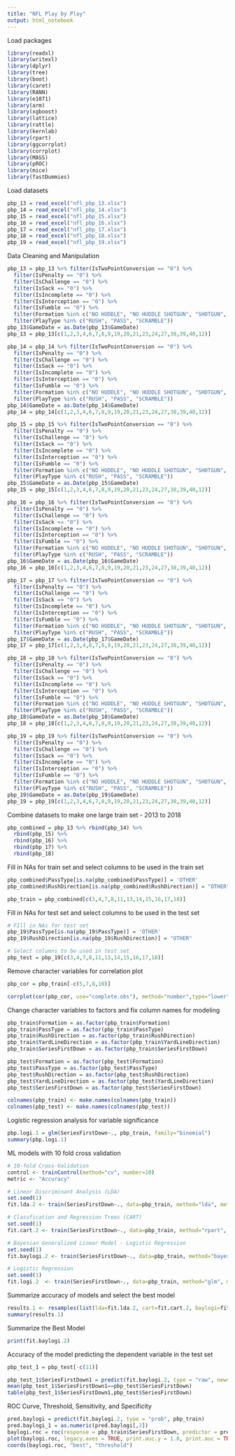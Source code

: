 ```yaml
---
title: "NFL Play by Play"
output: html_notebook
---
```


Load packages

```r
library(readxl) 
library(writexl)
library(dplyr)
library(tree)
library(boot)
library(caret)
library(RANN)
library(e1071)
library(arm)
library(xgboost)
library(lattice)
library(rattle)
library(kernlab)
library(rpart)
library(ggcorrplot)
library(corrplot)
library(MASS)
library(pROC)
library(mice)
library(fastDummies)
```

Load datasets 

```r
pbp_13 = read_excel("nfl_pbp_13.xlsx")
pbp_14 = read_excel("nfl_pbp_14.xlsx")
pbp_15 = read_excel("nfl_pbp_15.xlsx")
pbp_16 = read_excel("nfl_pbp_16.xlsx")
pbp_17 = read_excel("nfl_pbp_17.xlsx")
pbp_18 = read_excel("nfl_pbp_18.xlsx")
pbp_19 = read_excel("nfl_pbp_19.xlsx")
```

Data Cleaning and Manipulation

```r
pbp_13 = pbp_13 %>% filter(IsTwoPointConversion == "0") %>%
  filter(IsPenalty == "0") %>%
  filter(IsChallenge == "0") %>%
  filter(IsSack == "0") %>%
  filter(IsIncomplete == "0") %>%
  filter(IsInterception == "0") %>%
  filter(IsFumble == "0") %>%
  filter(Formation %in% c("NO HUDDLE", "NO HUDDLE SHOTGUN", "SHOTGUN", "UNDER CENTER", "WILDCAT")) %>%
  filter(PlayType %in% c("RUSH", "PASS", "SCRAMBLE"))
pbp_13$GameDate = as.Date(pbp_13$GameDate)
pbp_13 = pbp_13[c(1,2,3,4,6,7,8,9,19,20,21,23,24,27,38,39,40,12)]

pbp_14 = pbp_14 %>% filter(IsTwoPointConversion == "0") %>%
  filter(IsPenalty == "0") %>%
  filter(IsChallenge == "0") %>%
  filter(IsSack == "0") %>%
  filter(IsIncomplete == "0") %>%
  filter(IsInterception == "0") %>%
  filter(IsFumble == "0") %>%
  filter(Formation %in% c("NO HUDDLE", "NO HUDDLE SHOTGUN", "SHOTGUN", "UNDER CENTER", "WILDCAT")) %>%
  filter(PlayType %in% c("RUSH", "PASS", "SCRAMBLE"))
pbp_14$GameDate = as.Date(pbp_14$GameDate)
pbp_14 = pbp_14[c(1,2,3,4,6,7,8,9,19,20,21,23,24,27,38,39,40,12)]

pbp_15 = pbp_15 %>% filter(IsTwoPointConversion == "0") %>%
  filter(IsPenalty == "0") %>%
  filter(IsChallenge == "0") %>%
  filter(IsSack == "0") %>%
  filter(IsIncomplete == "0") %>%
  filter(IsInterception == "0") %>%
  filter(IsFumble == "0") %>%
  filter(Formation %in% c("NO HUDDLE", "NO HUDDLE SHOTGUN", "SHOTGUN", "UNDER CENTER", "WILDCAT")) %>%
  filter(PlayType %in% c("RUSH", "PASS", "SCRAMBLE"))
pbp_15$GameDate = as.Date(pbp_15$GameDate)
pbp_15 = pbp_15[c(1,2,3,4,6,7,8,9,19,20,21,23,24,27,38,39,40,12)]

pbp_16 = pbp_16 %>% filter(IsTwoPointConversion == "0") %>%
  filter(IsPenalty == "0") %>%
  filter(IsChallenge == "0") %>%
  filter(IsSack == "0") %>%
  filter(IsIncomplete == "0") %>%
  filter(IsInterception == "0") %>%
  filter(IsFumble == "0") %>%
  filter(Formation %in% c("NO HUDDLE", "NO HUDDLE SHOTGUN", "SHOTGUN", "UNDER CENTER", "WILDCAT")) %>%
  filter(PlayType %in% c("RUSH", "PASS", "SCRAMBLE"))
pbp_16$GameDate = as.Date(pbp_16$GameDate)
pbp_16 = pbp_16[c(1,2,3,4,6,7,8,9,19,20,21,23,24,27,38,39,40,12)]

pbp_17 = pbp_17 %>% filter(IsTwoPointConversion == "0") %>%
  filter(IsPenalty == "0") %>%
  filter(IsChallenge == "0") %>%
  filter(IsSack == "0") %>%
  filter(IsIncomplete == "0") %>%
  filter(IsInterception == "0") %>%
  filter(IsFumble == "0") %>%
  filter(Formation %in% c("NO HUDDLE", "NO HUDDLE SHOTGUN", "SHOTGUN", "UNDER CENTER", "WILDCAT")) %>%
  filter(PlayType %in% c("RUSH", "PASS", "SCRAMBLE"))
pbp_17$GameDate = as.Date(pbp_17$GameDate)
pbp_17 = pbp_17[c(1,2,3,4,6,7,8,9,19,20,21,23,24,27,38,39,40,12)]

pbp_18 = pbp_18 %>% filter(IsTwoPointConversion == "0") %>%
  filter(IsPenalty == "0") %>%
  filter(IsChallenge == "0") %>%
  filter(IsSack == "0") %>%
  filter(IsIncomplete == "0") %>%
  filter(IsInterception == "0") %>%
  filter(IsFumble == "0") %>%
  filter(Formation %in% c("NO HUDDLE", "NO HUDDLE SHOTGUN", "SHOTGUN", "UNDER CENTER", "WILDCAT")) %>%
  filter(PlayType %in% c("RUSH", "PASS", "SCRAMBLE"))
pbp_18$GameDate = as.Date(pbp_18$GameDate)
pbp_18 = pbp_18[c(1,2,3,4,6,7,8,9,19,20,21,23,24,27,38,39,40,12)]

pbp_19 = pbp_19 %>% filter(IsTwoPointConversion == "0") %>%
  filter(IsPenalty == "0") %>%
  filter(IsChallenge == "0") %>%
  filter(IsSack == "0") %>%
  filter(IsIncomplete == "0") %>%
  filter(IsInterception == "0") %>%
  filter(IsFumble == "0") %>%
  filter(Formation %in% c("NO HUDDLE", "NO HUDDLE SHOTGUN", "SHOTGUN", "UNDER CENTER", "WILDCAT")) %>%
  filter(PlayType %in% c("RUSH", "PASS", "SCRAMBLE"))
pbp_19$GameDate = as.Date(pbp_19$GameDate)
pbp_19 = pbp_19[c(1,2,3,4,6,7,8,9,19,20,21,23,24,27,38,39,40,12)]
```

Combine datasets to make one large train set - 2013 to 2018

```r
pbp_combined = pbp_13 %>% rbind(pbp_14) %>%
  rbind(pbp_15) %>%
  rbind(pbp_16) %>%
  rbind(pbp_17) %>%
  rbind(pbp_18)
```

Fill in NAs for train set and select columns to be used in the train set

```r
pbp_combined$PassType[is.na(pbp_combined$PassType)] = 'OTHER'
pbp_combined$RushDirection[is.na(pbp_combined$RushDirection)] = "OTHER"

pbp_train = pbp_combined[c(3,4,7,8,11,13,14,15,16,17,18)]
```

Fill in NAs for test set and select columns to be used in the test set

```r
# FIll in NAs for test set
pbp_19$PassType[is.na(pbp_19$PassType)] = 'OTHER'
pbp_19$RushDirection[is.na(pbp_19$RushDirection)] = "OTHER"

# Select columns to be used in test set
pbp_test = pbp_19[c(3,4,7,8,11,13,14,15,16,17,18)]
```

Remove character variables for correlation plot

```r
pbp_cor = pbp_train[-c(5,7,8,10)]

corrplot(cor(pbp_cor, use="complete.obs"), method="number",type="lower", number.cex = .7)
```

Change character variables to factors and fix column names for modeling

```r
pbp_train$Formation = as.factor(pbp_train$Formation)
pbp_train$PassType = as.factor(pbp_train$PassType)
pbp_train$RushDirection = as.factor(pbp_train$RushDirection)
pbp_train$YardLineDirection = as.factor(pbp_train$YardLineDirection)
pbp_train$SeriesFirstDown = as.factor(pbp_train$SeriesFirstDown)

pbp_test$Formation = as.factor(pbp_test$Formation)
pbp_test$PassType = as.factor(pbp_test$PassType)
pbp_test$RushDirection = as.factor(pbp_test$RushDirection)
pbp_test$YardLineDirection = as.factor(pbp_test$YardLineDirection)
pbp_test$SeriesFirstDown = as.factor(pbp_test$SeriesFirstDown)

colnames(pbp_train) <- make.names(colnames(pbp_train))
colnames(pbp_test) <- make.names(colnames(pbp_test))
```

Logistic regression analysis for variable significance

```r
pbp.logi.1 = glm(SeriesFirstDown~., pbp_train, family="binomial")
summary(pbp.logi.1)
```

ML models with 10 fold cross validation

```r
# 10-fold Cross-Validation
control <- trainControl(method="cv", number=10)
metric <- "Accuracy"

# Linear Discriminant Analysis (LDA)
set.seed(1)
fit.lda.2 <- train(SeriesFirstDown~., data=pbp_train, method="lda", metric=metric, trControl=control)

# Classfication and Regression Trees (CART)
set.seed(1)
fit.cart.2 <- train(SeriesFirstDown~., data=pbp_train, method="rpart", metric=metric, trControl=control)

# Bayesian Generalized Linear Model - Logistic Regression
set.seed(1)
fit.baylogi.2 <- train(SeriesFirstDown~., data=pbp_train, method="bayesglm", metric=metric, trControl=control)

# Logistic Regression
set.seed(1)
fit.logi.2  <- train(SeriesFirstDown~., data=pbp_train, method="glm", metric=metric, trControl=control)

```

Summarize accuracy of models and select the best model

```r
results.1 <- resamples(list(lda=fit.lda.2, cart=fit.cart.2, baylogi=fit.baylogi.2, logi=fit.logi.2))
summary(results.1)
```

Summarize the Best Model

```r
print(fit.baylogi.2)
```

Accuracy of the model predicting the dependent variable in the test set

```r
pbp_test_1 = pbp_test[-c(11)]

pbp_test_1$SeriesFirstDown1 = predict(fit.baylogi.2, type = "raw", newdata=pbp_test_1)
mean(pbp_test_1$SeriesFirstDown1==pbp_test$SeriesFirstDown)
table(pbp_test_1$SeriesFirstDown1,pbp_test$SeriesFirstDown)
```

ROC Curve, Threshold, Sensitivity, and Specificity

```r
pred.baylogi = predict(fit.baylogi.2, type = "prob", pbp_train)
pred.baylogi_1 = as.numeric(pred.baylogi[,2])
baylogi.roc = roc(response = pbp_train$SeriesFirstDown, predictor = pred.baylogi_1)
plot(baylogi.roc, legacy.axes = TRUE, print.auc.y = 1.0, print.auc = TRUE)
coords(baylogi.roc, "best", "threshold")
```

